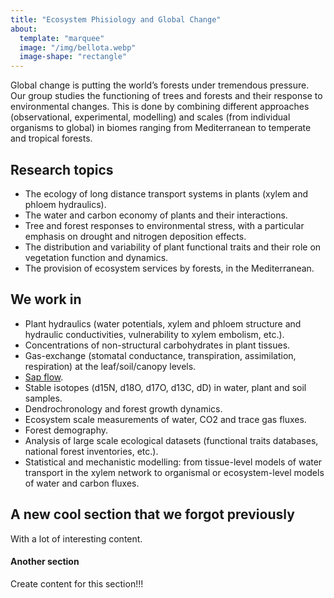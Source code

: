 ```yaml
---
title: "Ecosystem Phisiology and Global Change"
about:
  template: "marquee"
  image: "/img/bellota.webp"
  image-shape: "rectangle"
---
```


Global change is putting the world’s forests under tremendous pressure. Our group studies the functioning of trees and forests and their response to environmental changes. This is done by combining different approaches (observational, experimental, modelling) and scales (from individual organisms to global) in biomes ranging from Mediterranean to temperate and tropical forests.

## Research topics

- The ecology of long distance transport systems in plants (xylem and phloem hydraulics).
- The water and carbon economy of plants and their interactions.
- Tree and forest responses to environmental stress, with a particular emphasis on drought and nitrogen deposition effects.
- The distribution and variability of plant functional traits and their role on vegetation function and dynamics.
- The provision of ecosystem services by forests, in the Mediterranean.

## We work in

- Plant hydraulics (water potentials, xylem and phloem structure and hydraulic conductivities, vulnerability to xylem embolism, etc.).
- Concentrations of non-structural carbohydrates in plant tissues.
- Gas-exchange (stomatal conductance, transpiration, assimilation, respiration) at the leaf/soil/canopy levels.
- [Sap flow](sapflux_research.qmd).
- Stable isotopes (d15N, d18O, d17O, d13C, dD) in water, plant and soil samples.
- Dendrochronology and forest growth dynamics.
- Ecosystem scale measurements of water, CO2 and trace gas fluxes.
- Forest demography.
- Analysis of large scale ecological datasets (functional traits databases, national forest inventories, etc.).
- Statistical and mechanistic modelling: from tissue-level models of water transport in the xylem network to organismal or ecosystem-level models of water and carbon fluxes.


## A new cool section that we forgot previously

With a lot of interesting content.

#### Another section

Create content for this section!!!


